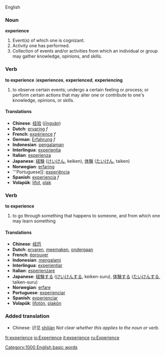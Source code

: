 English
===Noun ===
'''experience'''

# Event(s) of which one is cognizant.
# Activity one has performed. 
# Collection of events and/or activities from which an individual or group may gather knowledge, opinions, and skills.

===Verb===
'''to experience''' ('''experiences''', '''experienced''', '''experiencing'''

#to observe certain events; undergo a certain feeling or process; or perform certain actions that may alter one or contribute  to one's knowledge, opinions, or skills.

==== Translations ==== 
*'''Chinese''': [[经验]] ([[jingyan|jīngyàn]])
*'''Dutch''': [[ervaring]] ''f''
*'''French''': [[expérience]] ''f''
*'''German''': [[Erfahrung]] ''f''
*'''Indonesian''': [[alam|pengalaman]] 
*'''Interlingua''': [[experientia]] 
*'''Italian''': [[esperienza]] 
*'''Japanese''': [[経験]] ([[けいけん]], keiken), [[体験]] ([[たいけん]], taiken) 
*'''Norwegian''': [[erfaring]]
*'''Portuguese]]: [[experiência]] 
*'''Spanish''': [[experiencia]] ''f''
*'''Volapük''': [[lifot]], [[plak]] 


=== Verb ===
'''to experience'''

# to go through something that happens to someone, and from which one may learn something

==== Translations ====
*'''Chinese''': [[经历]]
*'''Dutch''': [[ervaren]], [[meemaken]], [[ondergaan]]
*'''French''': [[éprouver]] 
*'''Indonesian''': [[alam|mengalami]] 
*'''Interlingua''': [[experientiar]] 
*'''Italian''': [[esperienzare]] 
*'''Japanese''': [[経験]]する ([[けいけん]]する, keiken-suru), [[体験]]する ([[たいけん]]する, taiken-suru) 
*'''Norwegian''': [[erfare]]
*'''Portuguese''': [[experienciar]] 
*'''Spanish''': [[experienciar]]
*'''Volapük''': [[lifotön]], [[plakön]]

===Added translation===
*Chinese: 识见 [[shijian|shíjiàn]]  ''Not clear whether this applies to the noun or verb.''

[[Category:1000 English basic words]]

[[fr:experience]]
[[io:Experience]]
[[it:experience]]
[[ru:Experience]]